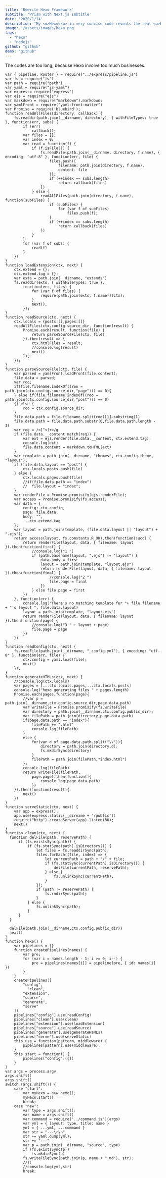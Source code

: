 ```yaml
---
title: 'Rewrite Hexo Framework'
subtitle: 'Prism with Next.js subtitle'
date: '2020/1/14'
description: "My <u>Hexo</u> in very concise code reveals the real <u>Hexo framework</u>'s core logics ..."
image: '/assets/images/hexo.png'
tags:
  - "hexo"
  - "nodejs"
github: "github"
demo: "github"
---
```


The codes are too long, because Hexo involve too much businesses.

```nodejs
var { pipeline, Router } = require("../express/pipeline.js")
var fs = require("fs")
var path = require("path")
var yaml = require("js-yaml")
var express= require("express")
var ejs = require("ejs")
var markdown = require("markdown").markdown;
var yamlFront = require("yaml-front-matter")
var Promise = require('bluebird');
function readAllFiles(directory, callback) {
    fs.readdir(path.join(__dirname, directory), { withFileTypes: true }, function(err, subs) {
        if (err)
            callback();
        var files = [];
        var index = 0;
        var read = function(f) {
            if (f.isFile()) {
                fs.readFile(path.join(__dirname, directory, f.name), { encoding: "utf-8" }, function(err, file) {
                    files.push({
                        filename: path.join(directory, f.name),
                        content: file
                    });
                    if (++index == subs.length)
                        return callback(files)
                })
            } else {
                readAllFiles(path.join(directory, f.name), function(subFiles) {
                    if (subFiles) {
                        for (var f of subFiles)
                            files.push(f);
                    }
                    if (++index == subs.length)
                        return callback(files)
                })
            }
        }
        for (var f of subs) {
            read(f)
        }
    })
}
function loadExtension(ctx, next) {
    ctx.extend = {};
    ctx.extend.tag = {};
    var exts = path.join(__dirname, "extends")
    fs.readdir(exts, { withFileTypes: true },
        function(err, files) {
            for (var f of files) {
                require(path.join(exts, f.name))(ctx);
            }
            next();
        });
}
function readSource(ctx, next) {
    ctx.locals = {posts:[],pages:[]}
    readAllFiles(ctx.config.source_dir, function(result) {
        Promise.each(result, function(file) {
            return parseSourceFile(ctx, file)
        }).then(result => {
        	ctx.htmlFiles = result;
            //console.log(result)
            next()
        });
    });
}
function parseSourceFile(ctx, file) {
    var parsed = yamlFront.loadFront(file.content);
    file.data = parsed;
    var roo;
    if(file.filename.indexOf((roo = path.join(ctx.config.source_dir,"page"))) == 0){
    } else if(file.filename.indexOf((roo = path.join(ctx.config.source_dir,"post"))) == 0)
    {} else {
    	roo = ctx.config.source_dir;
    }
	file.data.path = file.filename.split(roo)[1].substring(1)
	file.data.path = file.data.path.substr(0,file.data.path.length - 3)
    var reg = /<[^<]+>/g
    if (file.data.__content.match(reg)) {
    	var ext = ejs.render(file.data.__content, ctx.extend.tag);
    	console.log(ext)
        file.data.content = markdown.toHTML(ext)
    }
    var template = path.join(__dirname, "themes", ctx.config.theme, "layout");
    if (file.data.layout == "post") {
        ctx.locals.posts.push(file)
    } else {
        ctx.locals.pages.push(file)
        //if(file.data.path == "index")
        //	file.layout = "index";
    }
    var renderFile = Promise.promisify(ejs.renderFile);
    var access = Promise.promisify(fs.access);
    var data = {
        config: ctx.config,
        page: file.data,
        body: "",
        ...ctx.extend.tag
    };
    var layout = path.join(template, (file.data.layout || "layout") + ".ejs");
    return access(layout, fs.constants.R_OK).then(function(succ) {
        return renderFile(layout, data, { filename: layout }).then(function(first) {
            //console.log("1 ")
            if (path.basename(layout, ".ejs") != "layout") {
                data.body = first
                layout = path.join(template, "layout.ejs")
                return renderFile(layout, data, { filename: layout }).then(function(final) {
                    //console.log("2 ")
                    file.page = final
                })
            } else file.page = first
        })
    }, function(err) {
        console.log("There's no matching template for "+ file.filename + "'s layout ", file.data.layout)
        layout = path.join(template, "layout.ejs")
        return renderFile(layout, data, { filename: layout }).then(function(page) {
            //console.log("3 " + layout + page)
            file.page = page
        })
    })
}
function readConfig(ctx, next) {
    fs.readFile(path.join(__dirname, "_config.yml"), { encoding: "utf-8" }, function(err, file) {
        ctx.config = yaml.load(file);
        next()
    });
}
function generateHTMLs(ctx, next) {
	//console.log(ctx.locals)
	var pages = [...ctx.locals.pages,...ctx.locals.posts]
	console.log("hexo generating files " + pages.length)
    Promise.each(pages,function(page){
    	//var p = path.join(__dirname,ctx.config.source_dir,page.data.path)
    	var writeFile = Promise.promisify(fs.writeFile)
    	var directory = path.join(__dirname,ctx.config.public_dir);
    	var filePath = path.join(directory,page.data.path)
    	if(page.data.path == "index"){
    		filePath += ".html"
    		console.log(filePath)
    	}
    	else {
    		for(var d of page.data.path.split("\\")){
    			directory = path.join(directory,d);
            	fs.mkdirSync(directory)
    		}
    		filePath = path.join(filePath,"index.html")
    	};
    	console.log(filePath)
    	return writeFile(filePath,
    		page.page).then(function(){
    			console.log(page.data.path)
    		})
    }).then(function(result){
    	next()
    })
}
function serveStatic(ctx, next) {
	var app = express();
	app.use(express.static(__dirname + '/public'))
	require("http").createServer(app).listen(80);
    next()
}
function clean(ctx, next) {
  function delFile(path, reservePath) {
      if (fs.existsSync(path)) {
          if (fs.statSync(path).isDirectory()) {
              let files = fs.readdirSync(path);
              files.forEach((file, index) => {
                  let currentPath = path + "/" + file;
                  if (fs.statSync(currentPath).isDirectory()) {
                      delFile(currentPath, reservePath);
                  } else {
                      fs.unlinkSync(currentPath);
                  }
              });
              if (path != reservePath) {
                  fs.rmdirSync(path);
              }
          } else {
              fs.unlinkSync(path);
          }
      }
  }

  delFile(path.join(__dirname,ctx.config.public_dir))
  next()
}
function hexo() {
    var pipelines = {}
    function createPipelines(names) {
        var pre;
        for (var i = names.length - 1; i >= 0; i--) {
            pre = pipelines[names[i]] = pipeline(pre, { id: names[i] })
        }
    }
    createPipelines([
        "config",
    	  "clean",
        "extension",
        "source",
        "generate",
        "serve"
    ])
    pipelines["config"].use(readConfig)
    pipelines["clean"].use(clean)
    pipelines["extension"].use(loadExtension)
    pipelines["source"].use(readSource)
    pipelines["generate"].use(generateHTMLs)
    pipelines["serve"].use(serveStatic)
    this.use = function(pattern, middleware) {
        pipelines[pattern].use(middleware);
    }
    this.start = function() {
        pipelines["config"]({})
    }
}
var args = process.argv
args.shift()
args.shift()
switch (args.shift()) {
    case "start":
        var myHexo = new hexo();
        myHexo.start()
        break;
    case "new":
        var type = args.shift();
        var name = args.shift()
        var command = require("../command.js")(args)
        var yml = { layout: type, title: name }
        yml = { ...yml, ...command }
        var str = "---\r\n"
        str += yaml.dump(yml);
        str += "---"
        var p = path.join(__dirname, "source", type)
        if (fs.existsSync(p))
            fs.mkdirSync(p)
        fs.writeFileSync(path.join(p, name + ".md"), str);
        //})
        //console.log(yml,str)
        break;
```
